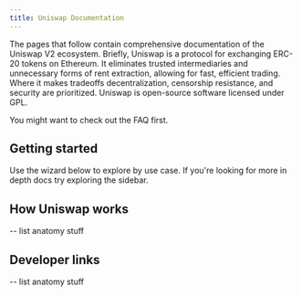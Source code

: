 ```yaml
---
title: Uniswap Documentation
---
```


The pages that follow contain comprehensive documentation of the Uniswap V2 ecosystem. Briefly, Uniswap is a protocol for exchanging ERC-20 tokens on Ethereum. It eliminates trusted intermediaries and unnecessary forms of rent extraction, allowing for fast, efficient trading. Where it makes tradeoffs decentralization, censorship resistance, and security are prioritized. Uniswap is open-source software licensed under GPL.

You might want to check out the <Link to="/faq">FAQ</Link> first.

## Getting started

Use the wizard below to explore by use case. If you're looking for more in depth docs try exploring the sidebar.

<Wizard />

## How Uniswap works

-- list anatomy stuff

## Developer links

-- list anatomy stuff
